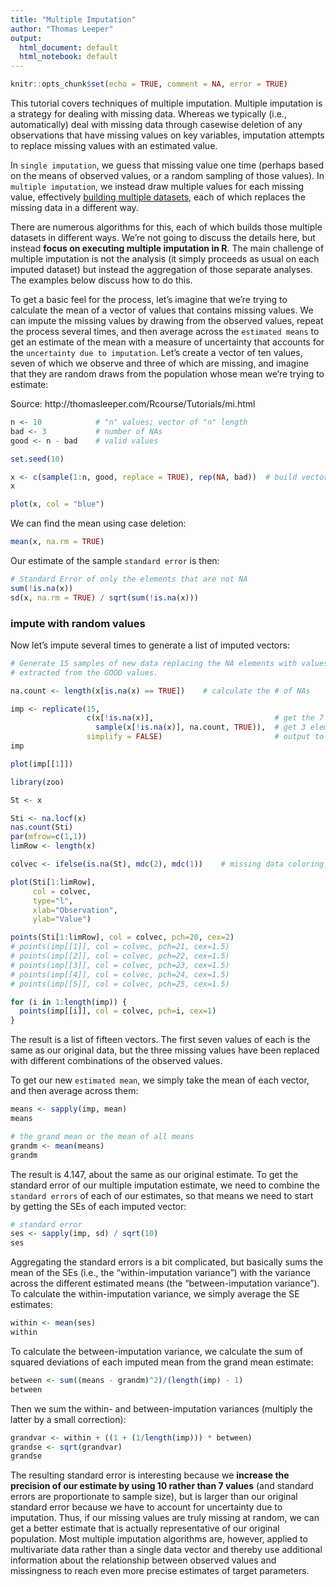 ```yaml
---
title: "Multiple Imputation"
author: "Thomas Leeper"
output:
  html_document: default
  html_notebook: default
---
```


```r
knitr::opts_chunk$set(echo = TRUE, comment = NA, error = TRUE)
```

This tutorial covers techniques of multiple imputation. Multiple imputation is a strategy for dealing with missing data. Whereas we typically (i.e., automatically) deal with missing data through casewise deletion of any observations that have missing values on key variables, imputation attempts to replace missing values with an estimated value. 

In `single imputation`, we guess that missing value one time (perhaps based on the means of observed values, or a random sampling of those values). In `multiple imputation`, we instead draw multiple values for each missing value, effectively <u>building multiple datasets</u>, each of which replaces the missing data in a different way. 

There are numerous algorithms for this, each of which builds those multiple datasets in different ways. We're not going to discuss the details here, but instead **focus on executing multiple imputation in R**. The main challenge of multiple imputation is not the analysis (it simply proceeds as usual on each imputed dataset) but instead the aggregation of those separate analyses. The examples below discuss how to do this.

To get a basic feel for the process, let's imagine that we're trying to calculate the mean of a vector of values that contains missing values. We can impute the missing values by drawing from the observed values, repeat the process several times, and then average across the `estimated means` to get an estimate of the mean with a measure of uncertainty that accounts for the `uncertainty due to imputation`. Let's create a vector of ten values, seven of which we observe and three of which are missing, and imagine that they are random draws from the population whose mean we're trying to estimate:

Source: http://thomasleeper.com/Rcourse/Tutorials/mi.html

```r
n <- 10            # "n" values; vector of "n" length
bad <- 3           # number of NAs
good <- n - bad    # valid values

set.seed(10)

x <- c(sample(1:n, good, replace = TRUE), rep(NA, bad))  # build vector of "n" lements
x
```

```r
plot(x, col = "blue")
```


We can find the mean using case deletion:

```r
mean(x, na.rm = TRUE)
```

Our estimate of the sample `standard error` is then:

```r
# Standard Error of only the elements that are not NA
sum(!is.na(x))
sd(x, na.rm = TRUE) / sqrt(sum(!is.na(x)))
```

### impute with random values
Now let's impute several times to generate a list of imputed vectors:

```r
# Generate 15 samples of new data replacing the NA elements with values 
# extracted from the GOOD values.

na.count <- length(x[is.na(x) == TRUE])    # calculate the # of NAs

imp <- replicate(15, 
                 c(x[!is.na(x)],                           # get the 7 non-NA elements
                   sample(x[!is.na(x)], na.count, TRUE)),  # get 3 elements from non-NA vec
                 simplify = FALSE)                         # output to be a vector
imp
```

```r
plot(imp[[1]])
```

```r
library(zoo)

St <- x

Sti <- na.locf(x)
nas.count(Sti)
par(mfrow=c(1,1))
limRow <- length(x)

colvec <- ifelse(is.na(St), mdc(2), mdc(1))    # missing data coloring (Mdc)

plot(Sti[1:limRow], 
     col = colvec, 
     type="l", 
     xlab="Observation", 
     ylab="Value")

points(Sti[1:limRow], col = colvec, pch=20, cex=2)
# points(imp[[1]], col = colvec, pch=21, cex=1.5)
# points(imp[[2]], col = colvec, pch=22, cex=1.5)
# points(imp[[3]], col = colvec, pch=23, cex=1.5)
# points(imp[[4]], col = colvec, pch=24, cex=1.5)
# points(imp[[5]], col = colvec, pch=25, cex=1.5)

for (i in 1:length(imp)) {
  points(imp[[i]], col = colvec, pch=i, cex=1)
}
```


The result is a list of fifteen vectors. The first seven values of each is the same as our original data, but the three missing values have been replaced with different combinations of the observed values. 

To get our new `estimated mean`, we simply take the mean of each vector, and then average across them:

```r
means <- sapply(imp, mean)
means
```

```r
# the grand mean or the mean of all means
grandm <- mean(means)
grandm
```

The result is 4.147, about the same as our original estimate. To get the standard error of our multiple imputation estimate, we need to combine the `standard errors` of each of our estimates, so that means we need to start by getting the SEs of each imputed vector:
```r
# standard error
ses <- sapply(imp, sd) / sqrt(10)
ses
```

Aggregating the standard errors is a bit complicated, but basically sums the mean of the SEs (i.e., the “within-imputation variance”) with the variance across the different estimated means (the “between-imputation variance”). To calculate the within-imputation variance, we simply average the SE estimates:

```r
within <- mean(ses)
within
```

To calculate the between-imputation variance, we calculate the sum of squared deviations of each imputed mean from the grand mean estimate:

```r
between <- sum((means - grandm)^2)/(length(imp) - 1)
between
```

Then we sum the within- and between-imputation variances (multiply the latter by a small correction):

```r
grandvar <- within + ((1 + (1/length(imp))) * between)
grandse <- sqrt(grandvar)
grandse
```

The resulting standard error is interesting because we **increase the precision of our estimate by using 10 rather than 7 values** (and standard errors are proportionate to sample size), but is larger than our original standard error because we have to account for uncertainty due to imputation. Thus, if our missing values are truly missing at random, we can get a better estimate that is actually representative of our original population. Most multiple imputation algorithms are, however, applied to multivariate data rather than a single data vector and thereby use additional information about the relationship between observed values and missingness to reach even more precise estimates of target parameters.

```r

```

